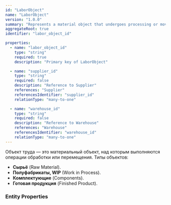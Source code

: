 ```yaml
---
id: "LaborObject"
name: "LaborObject"
version: "1.0.0"
summary: "Represents a material object that undergoes processing or movement operations"
aggregateRoot: true
identifier: "labor_object_id"

properties:
  - name: "labor_object_id"
    type: "string"
    required: true
    description: "Primary key of LaborObject"

  - name: "supplier_id"
    type: "string"
    required: false
    description: "Reference to Supplier"
    references: "Supplier"
    referencesIdentifier: "supplier_id"
    relationType: "many-to-one"

  - name: "warehouse_id"
    type: "string"
    required: false
    description: "Reference to Warehouse"
    references: "Warehouse"
    referencesIdentifier: "warehouse_id"
    relationType: "many-to-one"
---
```


Объект труда — это материальный объект, над которым выполняются операции обработки или перемещения. Типы объектов:

- **Сырьё** (Raw Material).
- **Полуфабрикаты, WIP** (Work in Process).
- **Комплектующие** (Components).
- **Готовая продукция** (Finished Product).

### Entity Properties
<EntityPropertiesTable />
